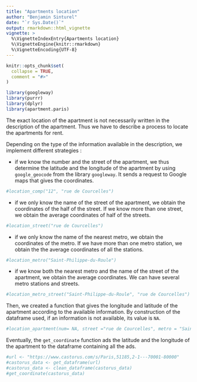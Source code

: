```yaml
---
title: "Apartments location"
author: "Benjamin Sinturel"
date: "`r Sys.Date()`"
output: rmarkdown::html_vignette
vignette: >
  %\VignetteIndexEntry{Apartments location}
  %\VignetteEngine{knitr::rmarkdown}
  %\VignetteEncoding{UTF-8}
---
```


```r
knitr::opts_chunk$set(
  collapse = TRUE,
  comment = "#>"
)
```


```r
library(googleway)
library(purrr)
library(dplyr)
library(apartment.paris)
```

The exact location of the apartment is not necessarily written in the description of the apartment. Thus we have to describe a process to locate the apartments for rent. 

Depending on the type of the information available in the description, we implement different strategies :  

- if we know the number and the street of the apartment, we thus determine the latitude and the longitude of the apartment by using `google_geocode` from the library `googleway`. It sends a request to Google maps that gives the coordinates. 

```r
#location_comp("12", "rue de Courcelles")
```
  
- if we only know the name of the street of the apartment, we obtain the coordinates of the half of the street. If we know more than one street, we obtain the average coordinates of half of the streets. 

```r
#location_street("rue de Courcelles")
```
  
- if we only know the name of the nearest metro, we obtain the coordinates of the metro. If we have more than one metro station, we obtain the the average coordinates of all the stations. 

```r
#location_metro("Saint-Philippe-du-Roule")
```

- if we know both the nearest metro and the name of the street of the apartment, we obtain the average coordinates. We can have several metro stations and streets. 


```r
#location_metro_street("Saint-Philippe-du-Roule", "rue de Courcelles")
```
  
Then, we created a function that gives the longitude and latitude of the apartment according to the available information. By construction of the dataframe used, if an information is not available, its value is `NA`. 

```r
#location_apartment(num= NA, street ="rue de Courcelles", metro = "Saint-Philippe-du-Roule")
```

Eventually, the `get_coordinate` function ads the latitude and the longitude of the apartment to the dataframe containing all the ads. 

```r
#url <- "https://www.castorus.com/s/Paris,51185,2-1---70001-80000"
#castorus_data <- get_dataframe(url)
#castorus_data <- clean_dataframe(castorus_data)
#get_coordinate(castorus_data)
```

